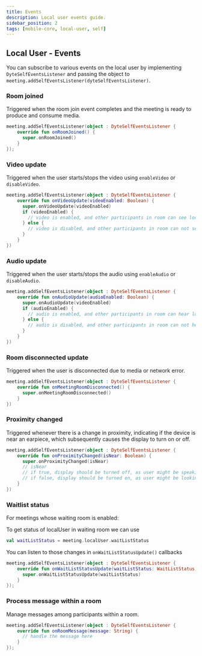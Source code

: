 ```yaml
---
title: Events
description: Local user events guide.
sidebar_position: 2
tags: [mobile-core, local-user, self]
---
```


## Local User - Events

You can subscribe to various events on the local user by implementing
`DyteSelfEventsListener` and passing the object to
`meeting.addSelfEventsListener(dyteSelfEventsListener)`.

### Room joined

Triggered when the room join event completes and the meeting is ready to
produce and consume media.

```kotlin
meeting.addSelfEventsListener(object : DyteSelfEventsListener {
    override fun onRoomJoined() {
      super.onRoomJoined()
    }
});
```

### Video update

Triggered when the user starts/stops the video using `enableVideo` or
`disableVideo`.

```kotlin
meeting.addSelfEventsListener(object : DyteSelfEventsListener {
    override fun onVideoUpdate(videoEnabled: Boolean) {
      super.onVideoUpdate(videoEnabled)
      if (videoEnabled) {
        // video is enabled, and other participants in room can see local user
      } else {
        // video is disabled, and other participants in room can not see local user.
      }
    }
})
```

### Audio update

Triggered when the user starts/stops the audio using `enableAudio` or
`disableAudio`.

```kotlin
meeting.addSelfEventsListener(object : DyteSelfEventsListener {
    override fun onAudioUpdate(audioEnabled: Boolean) {
      super.onAudioUpdate(videoEnabled)
      if (audioEnabled) {
        // audio is enabled, and other participants in room can hear local user
      } else {
        // audio is disabled, and other participants in room can not hear local user.
      }
    }
})
```

### Room disconnected update

Triggered when the user is disconnected due to media or network error.

```kotlin
meeting.addSelfEventsListener(object : DyteSelfEventsListener {
    override fun onMeetingRoomDisconnected() {
      super.onMeetingRoomDisconnected()
    }
})
```

### Proximity changed

Triggered whenever there is a change in proximity, indicating if the device is near an earpiece, which subsequently causes the display to turn on or off.

```kotlin
meeting.addSelfEventsListener(object : DyteSelfEventsListener {
    override fun onProximityChanged(isNear: Boolean) {
      super.onProximityChanged(isNear)
      // isNear
      // if true, display should be turned off, as user might be speaking through earpiece
      // if false, display should be turned on, as user might be looking at display and listening through speaker/earphones.
    }
})
```

### Waitlist status

For meetings whose waiting room is enabled:

To get status of localUser in waiting room we can use

```kotlin
val waitListStatus = meeting.localUser.waitListStatus
```

You can listen to those changes in `onWaitListStatusUpdate()` callbacks

```kotlin
meeting.addSelfEventsListener(object : DyteSelfEventsListener {
    override fun onWaitListStatusUpdate(waitListStatus: WaitListStatus) {
      super.onWaitListStatusUpdate(waitListStatus)
    }
});
```

### Process message within a room

Manage messages among participants within a room.

```kotlin
meeting.addSelfEventsListener(object : DyteSelfEventsListener {
    override fun onRoomMessage(message: String) {
      // handle the message here
    }
});
```
